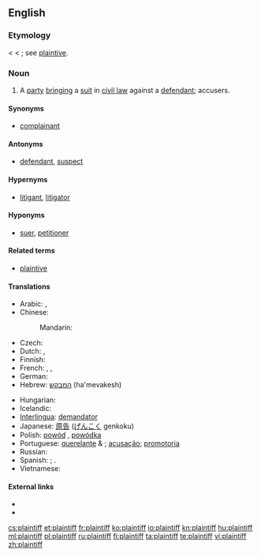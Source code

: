 ==English==
{{wikipedia}}

===Etymology===
< {{etyl|enm}} {{term|plaintif}} < {{etyl|fro}} {{term|plaintif||complaining; as a noun, one who complains, a plaintiff}}; see [[plaintive]].

===Noun===
{{en-noun}}

# {{legal}} A [[party]] [[bringing]] a [[suit]] in [[civil law]] against a [[defendant]]; accusers.

====Synonyms====
* [[complainant]]

====Antonyms====
* [[defendant]], [[suspect]]

====Hypernyms====
* [[litigant]], [[litigator]]

====Hyponyms====
* [[suer]], [[petitioner]]

====Related terms====
* [[plaintive]]

====Translations====
{{trans-top|party bringing a suit in civil law against a defendant}}
* Arabic: {{qualifier|indefinite}} {{t|ar|مدع|m|alt=مدعٍ|tr=mudda`in}},  {{qualifier|definite}} {{t|ar|المدعي|tr=al-mudda`iy}}
* Chinese:
*: Mandarin: {{zh-zh-p|原告|yuángào}}
* Czech: {{t-|cs|žalobce|m}}
* Dutch: {{t|nl|eiser}}, {{t+|nl|aanklager}}
* Finnish: {{t+|fi|kantaja}}
* French: {{t+|fr|demandeur}},  {{t+|fr|plaignant|m}},  {{t|fr|plaignante|f}}
* German: {{t+|de|Kläger|m}}
* Hebrew: [[המבקש]] (ha'mevakesh)
{{trans-mid}}
* Hungarian: {{t|hu|felperes}}
* Icelandic: {{t-|is|stefnandi|m}}
* [[Interlingua]]: [[demandator]]
* Japanese: [[原告]] ([[げんこく]] genkoku)
* Polish: [[powód]] {{m}}, [[powódka]] {{f}}
* Portuguese: [[querelante]] {{m}} & {{f}}; [[acusação]]; [[promotoria]]
* Russian: {{t+|ru|истец|m|tr=istéc}}
* Spanish: {{t-|es|demandante}}; {{t-|es|querellante}}.
* Vietnamese: {{t|vi|nguyên cáo|xs=Vietnamese}}
{{trans-bottom}}

====External links====
* {{R:Webster 1913}}
* {{R:Century 1911}}

[[cs:plaintiff]]
[[et:plaintiff]]
[[fr:plaintiff]]
[[ko:plaintiff]]
[[io:plaintiff]]
[[kn:plaintiff]]
[[hu:plaintiff]]
[[ml:plaintiff]]
[[pl:plaintiff]]
[[ru:plaintiff]]
[[fi:plaintiff]]
[[ta:plaintiff]]
[[te:plaintiff]]
[[vi:plaintiff]]
[[zh:plaintiff]]